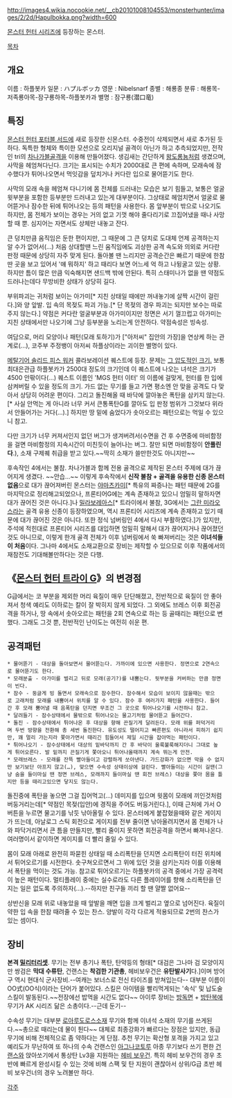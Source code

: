 http://images4.wikia.nocookie.net/__cb20101008104553/monsterhunter/images/2/2d/Hapulbokka.png?width=600

[[몬스터 헌터 시리즈]]에 등장하는 몬스터.

[[목차]]
== 개요 ==
이름 : 하플봇카
일문 : ハプルボッカ
영문 : Nibelsnarf
종별 : 해룡종
분류 : 해룡목-저족룡아목-잠구룡하목-하플봇카과
별명 : 잠구룡(潜口竜)

== 특징 ==
[[몬스터 헌터 포터블 서드]]에 새로 등장한 신몬스터. 수중전이 삭제되면서 새로 추가된 듯 하다. 독특한 형체와 특이한 모션으로 오리지널 골격이 아닌가 하고 추측되었지만, 전작인 tri의 [[차나가블]]골격을 이용해 만들어졌다. 생김새는 간단하게 [[왕도롱뇽]]처럼 생겼으며, 사막을 헤엄쳐다닌다. 크기는 표시되는 수치가 2000대로 큰 편에 속하며, 모래속에 잠수했다가 튀어나오면서 먹잇감을 덮치거나 커다란 입으로 물어뜯기도 한다. 

사막의 모래 속을 헤엄쳐 다니기에 몸 전체를 드러내는 모습은 보기 힘들고, 보통은 얼굴 윗부분을 포함한 등부분만 드러내고 있는게 대부분이다. 그상태로 헤엄치면서 얼굴로 물어뜯거나 잠수한 뒤에 튀어나오는 등의 패턴을 사용한다. 몸 앞부분이 밖으로 나오기도 하지만, 몸 전체가 보이는 경우는 거의 없고 기껏 해야 줄다리기로 끄집어냈을 때나 사망할 때 뿐. 심지어는 자면서도 상체만 내놓고 잔다.

큰 덩치만큼 움직임은 둔한 편이지만, 그 때문에 그 큰 덩치로 도대체 언제 공격하는지 알 수가 없어서(…) 처음 상대할땐 느린 움직임에도 괴상한 공격 속도와 의외로 커다란 판정 때문에 상당히 자주 맞게 된다. 돌아볼 땐 느리지만 공격순간은 빠르기 때문에 한참 딴 곳을 보고 있어서 '얘 뭐하지' 하고 때리다 보면 어느세 억 하고 나뒹굴고 있는 상황. 하지만 틈이 많은 만큼 익숙해지면 샌드백 밖에 안된다. 특히 스태미나가 없을 땐 약점도 드러나는데다 무방비한 상태가 상당히 길다.

부위파괴는 귀처럼 보이는 아가미[* 지친 상태일 때에만 꺼내놓기에 살짝 시간이 걸린다.]와 양 앞발. 입 속의 목젖도 파괴 가능.[* 단 목젖의 경우 파괴는 되지만 보수는 따로 주지 않는다.] 약점은 커다란 얼굴부분과 아가미이지만 정면은 서기 껄끄럽고 아가미는 지친 상태에서만 나오기에 그냥 등부분을 노리는게 안전하다. 약점속성은 빙속성.

여담으로, 머리 모양이나 패턴(모래 토하기)가 ["아저씨" 집안의 가장]을 연상케 하는 관계로(...), 코주부 주정뱅이 아저씨 하플상이라는 괴이한 별명이 있다.

[[메탈기어 솔리드 피스 워커]] 콜라보레이션 퀘스트에 등장. 문제는   [http://gall.dcgame.in/list.php?id=psp&no=929284 그 압도적인 크기.] 보통 최대은관급 하플봇카가 2500대 정도의 크기인데 이 퀘스트에 나오는 녀석은 크기가 4500 안팎이다(...) 퀘스트 이름인 'MGS 헌터 이터' 의 이름에 걸맞게, 헌터를 한 입에 삼켜버릴 수 있을 정도의 크기. 가드 없는 무기를 들고 가면 평소엔 안 맞을 공격도 다 맞아서 상당히 어려운 편이다. 그리고 돌진해올 때 바닥에 깔아놓은 폭탄을 삼키지 않는다.[* 사실 안먹는 게 아니라 너무 커서 큰통폭탄G를 깔아도 입 판정 범위가 그것보다 위라서 안들어가는 거다(...).] 하지만 땅 밑에 숨었다가 솟아오르는 패턴으로는 먹일 수 있으니 참고.

다만 크기가 너무 커져서인지 없던 버그가 생겨버려서(수면을 건 후 수면중에 마비함정을 걸면 마비함정의 지속시간이 미친듯이 늘어나는 버그. 잘만 되면 마비함정이 '''안풀린다'''.), 소재 구제퀘 취급을 받고 있다.~~딱히 소재가 쓸만한것도 아니지만~~

후속작인 4에서는 불참. 차나가블과 함께 전용 골격으로 제작된 몬스터 주제에 대가 끊어지게 생겼다. ~~안습...~~ 이렇게 후속작에서 '''신작 불참 + 골격을 유용한 신종 몬스터 없음'''으로 대가 끊어져버린 몬스터는 [[야마츠카미]][* 특유의 짜증나는 패턴 때문에 2G를 마지막으로 정리해고되었으나, 프론티어G에는 계속 존재하고 있으니 엄밀히 말하자면 대가 끊어진 것은 아니다.]나 [[밀라보레아스]][* 트라이에서 불참, 3G에서는 [[그란 미라오스]]라는 골격 유용 신종이 등장하였으며, 역시 프론티어 시리즈에 계속 존재하고 있기 때문에 대가 끊어진 것은 아니다. 또한 정식 넘버링인 4에서 다시 부활하였다.]가 있지만, 주석에 적힌대로 프론티어 시리즈를 대입하면 엄밀히 말해서 대가 끊어지거나 끊어졌던 것도 아니므로, 이렇게 한개 골격 전체가 이후 넘버링에서 쑥 빠져버리는 것은 '''이녀석들이 처음'''이다. 그나마 4에서도 소재교환으로 장비는 제작할 수 있으므로 이후 작품에서의 재참전도 기대해볼만하다는 것은 다행.
== 《[[몬스터 헌터 트라이 G]]》의 변경점 ==
G급에서는 코 부분을 제외한 머리 육질이 매우 단단해졌고, 전반적으로 육질이 안 좋아져서 청색 예리도 이하로는 칼이 잘 박히지 않게 되었다. 그 외에도 브레스 이후 회전공격을 하거나, 땅 속에서 솟아오르는 패턴을 2회 연속으로 하는 등 골때리는 패턴으로 변했다. 그래도 그것 뿐, 전반적인 난이도는 여전히 쉬운 편.

== 공격패턴 ==
 * 물어뜯기 - 대상을 돌아보면서 물어뜯는다. 가까이에 있으면 사용한다. 정면으로 2연속으로 물어뜯기도 한다.
 * 모래분출 - 아가미를 벌리고 뒤로 모래(공기?)를 내뿜는다. 뒷부분을 커버하는 만큼 정면이 빈다.
 * 잠수 - 둥글게 빙 돌면서 모래속으로 잠수한다. 잠수해서 모습이 보이지 않을때는 밖으로 고래처럼 모래를 내뿜어서 위치를 알 수 있다. 잠수 후 여러가지 패턴을 사용한다. 들어간 후 모래 뿜어낼 때 음폭탄을 던지면 무조건 그 곳으로 튀어나오기를 시전하니 참고.
 * 달려들기 - 잠수상태에서 물밖으로 튀어나오는 물고기처럼 물어뜯고 들어간다.
 * 돌진 - 잠수상태에서 튀어나온 후 대상을 향해 끈질기게 달려든다. 모래 위를 퍼덕거리며 두번 방향을 전환해 총 세번 돌진한다. 유도성도 떨어지고 빠른편도 아니라서 피하기 쉽지만, 꽤 멀리 가는지라 쫓아가면서 때리긴 힘들어서 제일 시간을 잡아먹는 패턴이다.
 * 튀어나오기 - 잠수상태에서 대상의 밑바닥까지 간 후 바닥이 울룩불룩해지더니 그대로 높게 튀어오른다. 발 밑까지 끈질기게 쫓아오니 튀어나올때까지 계속 뛰는게 안전. 
 * 모래브레스 - 모래를 잔뜩 빨아들이고 강렬하게 쏘아낸다. 가드강화가 없으면 막을 수 없지만 보기보단 아프지 않고(…), 맞으면 수속성 상태이상에 걸린다. 빨아들이는 시간이 길땐(그냥 숨을 들이마실 땐 정면 브레스, 모래까지 들이마실 땐 회전 브레스) 대상을 쫓아 몸을 틀지만 등을 때리고있으면 닿지도 않는다.

돌진중에 폭탄을 놓으면 그걸 집어먹고(…) 데미지를 입으며 윗몸이 모래에 끼인것처럼 버둥거리는데[* 약점인 목젖(입안)에 경직을 주어도 버둥거린다.], 이때 근처에 가서 O버튼을 누르면 물고기를 낚듯 낚아올릴 수 있다. 몬스터에게 붙잡혔을때와 같은 게이지가 뜨는데, 아날로그 스틱 회전으로 게이지를 전부 줄이면 낚아올려지면서 몸 전체가 나와 파닥거리면서 큰 틈을 만들지만, 빨리 줄이지 못하면 회전공격을 하면서 빠져나온다. 여러명이서 같이하면 게이지를 더 빨리 줄일 수 있다.

몸이 모래 아래로 완전히 파묻힌 상태일 때 소리폭탄을 던지면 소리폭탄이 터진 위치에서 튀어오르기를 시전한다. 솟구쳐오르면서 그 위에 있던 것을 삼키는지라 이를 이용해서 폭탄을 먹이는 것도 가능. 참고로 튀어오르기는 하플봇카의 공격 중에서 가장 공격력이 높은 패턴이다. 멀티플레이 중에는 실수로라도 다른 플레이어를 향해 소리폭탄을 던지는 일은 없도록 주의하자(…).--하지만 친구들 끼리 할 땐 얄짤 없어요--

상반신을 모래 위로 내놓았을 때 앞발을 깨면 입을 크게 벌리고 옆으로 넘어진다. 육질이 약한 입 속을 한참 때려줄 수 있는 찬스. 양발이 각각 다르게 적용되므로 2번의 찬스가 있는 셈이다.

== 장비 ==
'''본격 [[밀리터리]]셋'''. 무기는 전부 총기나 폭탄, 탄약등의 형태[* 대검은 그나마 검 모양이지만 쌍검은 '''막대 수류탄''', 건랜스는 '''착검한 기관총''', 헤비보우건은 '''유탄발사기'''다.]이며 방어구 역시 현대식 군사장비.--여캐는 보너스로 전신 타이즈를 받쳐입는다-- 대부분 이름이 OO式(OO식)이라는 단어가 붙어있다. 스킬은 아이템을 빨리먹게되는 '속식' 및 납도술 스킬이 발동된다.~~전장에선 밥먹을 시간도 없다~~ 아이루 장비는 [[방독면]] + [[방탄복]]에 무기가 AK 시리즈 닮은 소총이다.--근데 둔기--

수속성 무기는 대부분 [[로아루도로스]]소재 무기와 함께 이녀석 소재의 무기를 쓰게된다.~~총으로 때리는데 물이 튄다~~ 대체로 최종강화가 빠르다는 장점은 있지만, 동급 무기에 비해 전체적으로 좀 약하다는 게 단점. 추천 무기는 확산형 포격을 가지고 있고 예리도가 무난하여 또 하나의 수속 건랜스인 [[아그나코토루]] 아종 무기보다 쓰기 편한 [[건랜스]]와 앉아쏘기에서 통상탄 Lv3을 지원하는 [[헤비 보우건]]. 특히 헤비 보우건의 경우 초반에 빠르게 완성시킬 수 있는 것에 비해 스팩 및 탄 지원이 괜찮아서 상위/G급 초반 헤비 보우건너의 경우 노려볼만 하다.

[[각주]]
